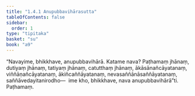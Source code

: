 ```yaml
---
title: "1.4.1 Anupubbavihārasutta"
tableOfContents: false
sidebar:
  order: 1
type: "tipitaka"
basket: "su"
book: "a9"
---
```



<DynamicBreadcrumb />

<Division number="32" book="a9" bookNo="17" page="209">

<Paragraph number="246" book="a9">
“Navayime, bhikkhave, anupubbavihārā. Katame nava? Paṭhamaṃ jhānaṃ, dutiyaṃ jhānaṃ, tatiyaṃ jhānaṃ, catutthaṃ jhānaṃ, ākāsānañcāyatanaṃ, viññāṇañcāyatanaṃ, ākiñcaññāyatanaṃ, nevasaññānāsaññāyatanaṃ, saññāvedayitanirodho—  ime kho, bhikkhave, nava anupubbavihārā”ti.

</Paragraph>
</Division>

<Paragraph number="247" type="center" book="a9">
Paṭhamaṃ.
</Paragraph>